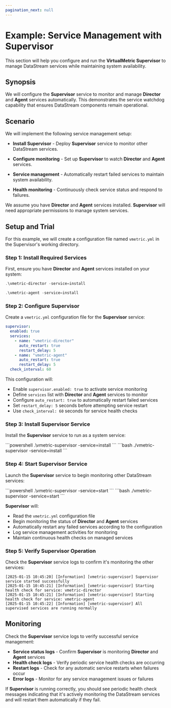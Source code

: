 ```yaml
---
pagination_next: null
---
```



# Example: Service Management with Supervisor

This section will help you configure and run the **VirtualMetric Supervisor** to manage DataStream services while maintaining system availability.

## Synopsis

We will configure the **Supervisor** service to monitor and manage **Director** and **Agent** services automatically. This demonstrates the service watchdog capability that ensures DataStream components remain operational.

## Scenario

We will implement the following service management setup:

- **Install Supervisor** - Deploy **Supervisor** service to monitor other DataStream services.

- **Configure monitoring** - Set up **Supervisor** to watch **Director** and **Agent** services.

- **Service management** - Automatically restart failed services to maintain system availability.

- **Health monitoring** - Continuously check service status and respond to failures.

We assume you have **Director** and **Agent** services installed. **Supervisor** will need appropriate permissions to manage system services.

## Setup and Trial

<ImportantConfigFiles />

For this example, we will create a configuration file named `vmetric.yml` in the Supervisor's working directory.

### Step 1: Install Required Services

First, ensure you have **Director** and **Agent** services installed on your system:

```powershell title="Install Director Service"
.\vmetric-director -service=install
```

```powershell title="Install Agent Service"
.\vmetric-agent -service=install
```

### Step 2: Configure Supervisor

Create a `vmetric.yml` configuration file for the **Supervisor** service:

```yaml title="vmetric.yml"
supervisor:
  enabled: true
  services:
    - name: "vmetric-director"
      auto_restart: true
      restart_delay: 5
    - name: "vmetric-agent"
      auto_restart: true
      restart_delay: 5
  check_interval: 60
```

This configuration will:

- Enable `supervisor.enabled: true` to activate service monitoring
- Define `services` list with **Director** and **Agent** services to monitor
- Configure `auto_restart: true` to automatically restart failed services
- Set `restart_delay: 5` seconds before attempting service restart
- Use `check_interval: 60` seconds for service health checks

### Step 3: Install Supervisor Service

Install the **Supervisor** service to run as a system service:

<Tabs>
  <TabItem value="powershell" label="PowerShell" default>
    ```powershell
    .\vmetric-supervisor -service=install
    ```
  </TabItem>
  <TabItem value="bash" label="Bash">
    ```bash
    ./vmetric-supervisor -service=install
    ```
  </TabItem>
</Tabs>

### Step 4: Start Supervisor Service

Launch the **Supervisor** service to begin monitoring other DataStream services:

<Tabs>
  <TabItem value="powershell" label="PowerShell" default>
    ```powershell
    .\vmetric-supervisor -service=start
    ```
  </TabItem>
  <TabItem value="bash" label="Bash">
    ```bash
    ./vmetric-supervisor -service=start
    ```
  </TabItem>
</Tabs>

**Supervisor** will:

- Read the `vmetric.yml` configuration file
- Begin monitoring the status of **Director** and **Agent** services
- Automatically restart any failed services according to the configuration
- Log service management activities for monitoring
- Maintain continuous health checks on managed services

### Step 5: Verify Supervisor Operation

Check the **Supervisor** service logs to confirm it's monitoring the other services:

```console
[2025-01-15 10:45:20] [Information] [vmetric-supervisor] Supervisor service started successfully
[2025-01-15 10:45:21] [Information] [vmetric-supervisor] Starting health check for service: vmetric-director
[2025-01-15 10:45:21] [Information] [vmetric-supervisor] Starting health check for service: vmetric-agent
[2025-01-15 10:45:22] [Information] [vmetric-supervisor] All supervised services are running normally
```

<InfoUpdateConfigLive />

## Monitoring

Check the **Supervisor** service logs to verify successful service management:

- **Service status logs** - Confirm **Supervisor** is monitoring **Director** and **Agent** services
- **Health check logs** - Verify periodic service health checks are occurring
- **Restart logs** - Check for any automatic service restarts when failures occur
- **Error logs** - Monitor for any service management issues or failures

If **Supervisor** is running correctly, you should see periodic health check messages indicating that it's actively monitoring the DataStream services and will restart them automatically if they fail.
